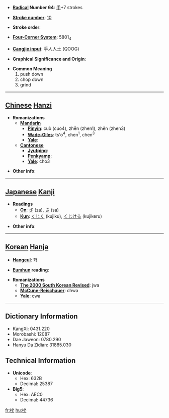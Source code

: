 * '''[[Wiktionary:Chinese radical index| Radical]] Number 64''': [[Wiktionary:Chinese radical index 手|手]]+7 strokes

* '''[[Wiktionary:Chinese total strokes index|Stroke number]]''': [[Wiktionary:Chinese total strokes index 10|10]]

* '''Stroke order''': 

* '''[[Wiktionary:Chinese four corner index|Four-Corner System]]''': 5801<sub>4</sub>

* '''[[Wiktionary:Chinese Cangjie index|Cangjie input]]''': 手人人土 (QOOG)

* '''Graphical Significance and Origin''': 

* '''Common Meaning'''
*#push down
*# chop down
*# grind


----

== [[Chinese]] [[Hanzi]] ==

* '''Romanizations'''
** '''[[Mandarin]]'''
*** '''[[Pinyin]]''': cuò (cuo4), zhēn (zhen1), zhěn (zhen3)
*** '''[[Wade-Giles]]''': ts'o<sup>4</sup>, chen<sup>1</sup>, chen<sup>3</sup>
*** '''[[Yale]]''': 
** '''[[Cantonese]]'''
*** '''[[Jyutping]]''':
*** '''[[Penkyamp]]''': 
*** '''[[Yale]]''': cho3

* '''Other info''': 

----

== [[Japanese]] [[Kanji]] ==

* '''Readings'''
** '''[[On]]''': [[ざ]] (za), [[さ]] (sa)
** '''[[Kun]]''': [[くじく]] (kujiku), [[くじける]] (kujikeru)

* '''Other info''':  

----

== [[Korean]] [[Hanja]] ==

* '''[[Hangeul]]''': 좌

* '''[[Eumhun]] reading''': 

* '''Romanizations'''
** '''[[The 2000 South Korean Revised Romanization|The 2000 South Korean Revised]]''': jwa
** '''[[McCune-Reischauer]]''': chwa
** '''[[Yale]]''': cwa

----

== Dictionary Information ==

* KangXi: 0431.220
* Morobashi: 12087
* Dae Jaweon: 0780.290
* Hanyu Da Zidian: 31885.030

== Technical Information ==

* '''Unicode''':
** Hex: 632B
** Decimal: 25387
* '''Big5''':
** Hex: AEC0
** Decimal: 44736

[[fr:挫]]
[[hu:挫]]